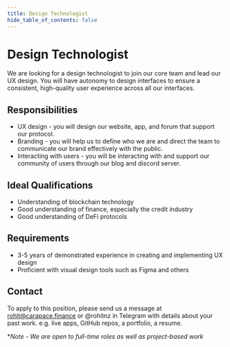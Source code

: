 ```yaml
---
title: Design Technologist
hide_table_of_contents: false
---
```



# Design Technologist

We are looking for a design technologist to join our core team and lead our UX design. You will have autonomy to design interfaces to ensure a consistent, high-quality user experience across all our interfaces.

## Responsibilities

- UX design - you will design our website, app, and forum that support our protocol.
- Branding - you will help us to define who we are and direct the team to communicate our brand effectively with the public.
- Interacting with users - you will be interacting with and support our community of users through our blog and discord server.

## Ideal Qualifications

- Understanding of blockchain technology
- Good understanding of finance, especially the credit industry
- Good understanding of DeFi protocols

## Requirements

- 3-5 years of demonstrated experience in creating and implementing UX design
- Proficient with visual design tools such as Figma and others

## Contact

To apply to this position, please send us a message at rohit@carapace.finance or @rohitnz in Telegram with details about your past work. e.g. live apps, GitHub repos, a portfolio, a resume.

*_Note - We are open to full-time roles as well as project-based work_
